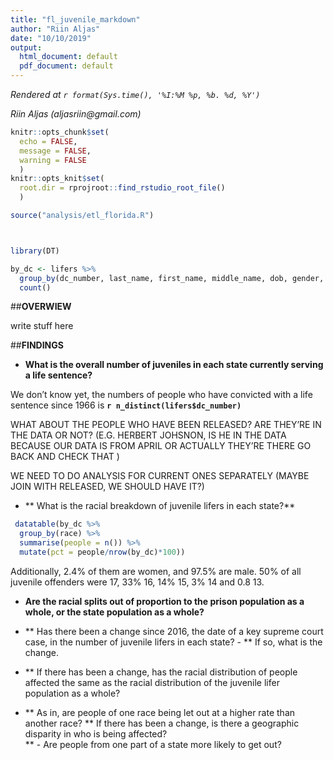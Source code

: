 ```yaml
---
title: "fl_juvenile_markdown"
author: "Riin Aljas"
date: "10/10/2019"
output:
  html_document: default
  pdf_document: default
---
```

<!-- Timestamp: leave this in to automatically track when a file is rendered -->
*Rendered at `r format(Sys.time(), '%I:%M %p, %b. %d, %Y')`*

<!-- Contact info: leave author/reporter/editor contact info here -->
*Riin Aljas (aljasriin@gmail.com)*
```r
knitr::opts_chunk$set(
  echo = FALSE, 
  message = FALSE, 
  warning = FALSE
  )
knitr::opts_knit$set(
  root.dir = rprojroot::find_rstudio_root_file()
  )
```

```r
source("analysis/etl_florida.R")



library(DT)

by_dc <- lifers %>%
  group_by(dc_number, last_name, first_name, middle_name, dob, gender, race) %>%
  count()

```


##**OVERWIEW**

write stuff here 



##**FINDINGS**

 - **What is the overall number of juveniles in each state currently serving a life sentence?**
 
We don't know yet, the numbers of people who have convicted with a life sentence since 1966 is **```r n_distinct(lifers$dc_number)```**

WHAT ABOUT THE PEOPLE WHO HAVE BEEN RELEASED? ARE THEY'RE IN THE DATA OR NOT? (E.G. HERBERT JOHSNON, IS HE IN THE DATA 
BECAUSE OUR DATA IS FROM APRIL OR ACTUALLY THEY'RE THERE GO BACK AND CHECK THAT )

WE NEED TO DO ANALYSIS FOR CURRENT ONES SEPARATELY (MAYBE JOIN WITH RELEASED, WE SHOULD HAVE IT?)

 
 - ** What is the racial breakdown of juvenile lifers in each state?**
```r
 datatable(by_dc %>%
  group_by(race) %>%
  summarise(people = n()) %>%
  mutate(pct = people/nrow(by_dc)*100))
```
Additionally, 2.4% of them are women, and 97.5% are male.  50% of all juvenile offenders were 17, 33% 16, 14% 15, 3% 14 and 0.8 13.

 - **Are the racial splits out of proportion to the prison population as a whole, or the state population as a whole?**
 
 
 - ** Has there been a change since 2016, the date of a key supreme court case,  in the number of juvenile lifers in each state?  - ** If so, what is the change. 
 - ** If there has been a change, has the racial distribution of people affected the same as the racial distribution of the juvenile lifer population as a whole? 
 - ** As in, are people of one race being let out at a higher rate than another race? 
 ** If there has been a change, is there a geographic disparity in who is being affected?  
 ** - Are people from one part of a state more likely to get out?
